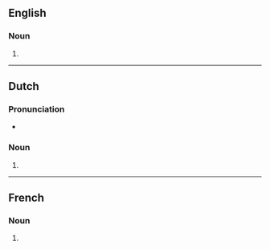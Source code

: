 ==English==

===Noun===
{{head|en|noun form}}

# {{plural of|en|escadrille}}

----

==Dutch==

===Pronunciation===
* {{audio|nl|Nl-escadrilles.ogg|Audio}}

===Noun===
{{head|nl|noun plural form}}

# {{nl-noun form of|pl|escadrille}}

----

==French==

===Noun===
{{head|fr|noun plural form}}

# {{plural of|fr|escadrille}}